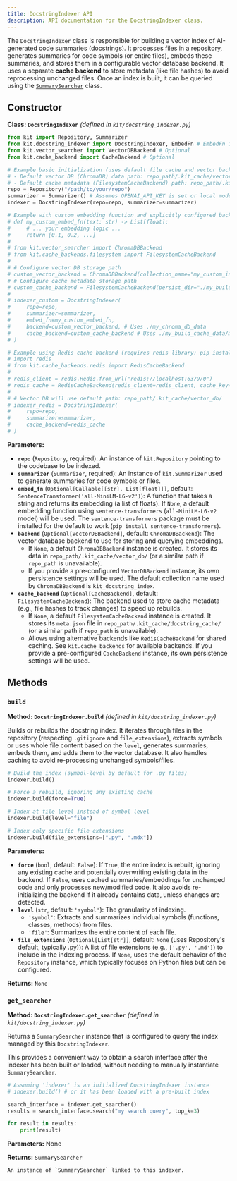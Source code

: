 ```yaml
---
title: DocstringIndexer API
description: API documentation for the DocstringIndexer class.
---
```


The `DocstringIndexer` class is responsible for building a vector index of AI-generated code summaries (docstrings). It processes files in a repository, generates summaries for code symbols (or entire files), embeds these summaries, and stores them in a configurable vector database backend. It uses a separate **cache backend** to store metadata (like file hashes) to avoid reprocessing unchanged files. Once an index is built, it can be queried using the [`SummarySearcher`](/api/summary-searcher) class.

## Constructor

**Class: `DocstringIndexer`**
*(defined in `kit/docstring_indexer.py`)*

```python
from kit import Repository, Summarizer
from kit.docstring_indexer import DocstringIndexer, EmbedFn # EmbedFn is Optional[Callable[[str], List[float]]]
from kit.vector_searcher import VectorDBBackend # Optional
from kit.cache_backend import CacheBackend # Optional

# Example basic initialization (uses default file cache and vector backend)
# - Default vector DB (ChromaDB) data path: repo_path/.kit_cache/vector_db/
# - Default cache metadata (FilesystemCacheBackend) path: repo_path/.kit_cache/docstring_cache/meta.json
repo = Repository("/path/to/your/repo")
summarizer = Summarizer() # Assumes OPENAI_API_KEY is set or local model configured
indexer = DocstringIndexer(repo=repo, summarizer=summarizer) 

# Example with custom embedding function and explicitly configured backends:
# def my_custom_embed_fn(text: str) -> List[float]:
#     # ... your embedding logic ...
#     return [0.1, 0.2, ...]
#
# from kit.vector_searcher import ChromaDBBackend
# from kit.cache_backends.filesystem import FilesystemCacheBackend
#
# # Configure vector DB storage path
# custom_vector_backend = ChromaDBBackend(collection_name="my_custom_index", persist_dir="./my_chroma_db_data")
# # Configure cache metadata storage path
# custom_cache_backend = FilesystemCacheBackend(persist_dir="./my_build_cache_data") 
#
# indexer_custom = DocstringIndexer(
#     repo=repo,
#     summarizer=summarizer,
#     embed_fn=my_custom_embed_fn,
#     backend=custom_vector_backend, # Uses ./my_chroma_db_data
#     cache_backend=custom_cache_backend # Uses ./my_build_cache_data/meta.json
# )

# Example using Redis cache backend (requires redis library: pip install redis)
# import redis
# from kit.cache_backends.redis import RedisCacheBackend
#
# redis_client = redis.Redis.from_url("redis://localhost:6379/0")
# redis_cache = RedisCacheBackend(redis_client=redis_client, cache_key="my_project_doc_cache")
#
# # Vector DB will use default path: repo_path/.kit_cache/vector_db/
# indexer_redis = DocstringIndexer(
#     repo=repo,
#     summarizer=summarizer,
#     cache_backend=redis_cache 
# )
```

**Parameters:**

*   **`repo`** (`Repository`, required):
    An instance of `kit.Repository` pointing to the codebase to be indexed.
*   **`summarizer`** (`Summarizer`, required):
    An instance of `kit.Summarizer` used to generate summaries for code symbols or files.
*   **`embed_fn`** (`Optional[Callable[[str], List[float]]]`, default: `SentenceTransformer('all-MiniLM-L6-v2')`):
    A function that takes a string and returns its embedding (a list of floats).
    If `None`, a default embedding function using `sentence-transformers` (`all-MiniLM-L6-v2` model) will be used.
    The `sentence-transformers` package must be installed for the default to work (`pip install sentence-transformers`).
*   **`backend`** (`Optional[VectorDBBackend]`, default: `ChromaDBBackend`):
    The vector database backend to use for storing and querying embeddings.
    - If `None`, a default `ChromaDBBackend` instance is created. It stores its data in `repo_path/.kit_cache/vector_db/` (or a similar path if `repo_path` is unavailable).
    - If you provide a pre-configured `VectorDBBackend` instance, its own persistence settings will be used.
    The default collection name used by `ChromaDBBackend` is `kit_docstring_index`.
*   **`cache_backend`** (`Optional[CacheBackend]`, default: `FilesystemCacheBackend`):
    The backend used to store cache metadata (e.g., file hashes to track changes) to speed up rebuilds.
    - If `None`, a default `FilesystemCacheBackend` instance is created. It stores its `meta.json` file in `repo_path/.kit_cache/docstring_cache/` (or a similar path if `repo_path` is unavailable).
    - Allows using alternative backends like `RedisCacheBackend` for shared caching. See `kit.cache_backends` for available backends.
    If you provide a pre-configured `CacheBackend` instance, its own persistence settings will be used.

## Methods

### `build`

**Method: `DocstringIndexer.build`**
*(defined in `kit/docstring_indexer.py`)*

Builds or rebuilds the docstring index. It iterates through files in the repository (respecting `.gitignore` and `file_extensions`), extracts symbols or uses whole file content based on the `level`, generates summaries, embeds them, and adds them to the vector database. It also handles caching to avoid re-processing unchanged symbols/files.

```python
# Build the index (symbol-level by default for .py files)
indexer.build()

# Force a rebuild, ignoring any existing cache
indexer.build(force=True)

# Index at file level instead of symbol level
indexer.build(level="file")

# Index only specific file extensions
indexer.build(file_extensions=[".py", ".mdx"])
```

**Parameters:**

*   **`force`** (`bool`, default: `False`):
    If `True`, the entire index is rebuilt, ignoring any existing cache and potentially overwriting existing data in the backend.
    If `False`, uses cached summaries/embeddings for unchanged code and only processes new/modified code. It also avoids re-initializing the backend if it already contains data, unless changes are detected.
*   **`level`** (`str`, default: `'symbol'`):
    The granularity of indexing.
    - `'symbol'`: Extracts and summarizes individual symbols (functions, classes, methods) from files.
    - `'file'`: Summarizes the entire content of each file.
*   **`file_extensions`** (`Optional[List[str]]`, default: `None` (uses Repository's default, typically .py)):
    A list of file extensions (e.g., `['.py', '.md']`) to include in the indexing process.
    If `None`, uses the default behavior of the `Repository` instance, which typically focuses on Python files but can be configured.

**Returns:** `None`

### `get_searcher`

**Method: `DocstringIndexer.get_searcher`**
*(defined in `kit/docstring_indexer.py`)*

Returns a `SummarySearcher` instance that is configured to query the index managed by this `DocstringIndexer`.

This provides a convenient way to obtain a search interface after the indexer has been built or loaded, without needing to manually instantiate `SummarySearcher`.

```python
# Assuming 'indexer' is an initialized DocstringIndexer instance
# indexer.build() # or it has been loaded with a pre-built index

search_interface = indexer.get_searcher()
results = search_interface.search("my search query", top_k=3)

for result in results:
    print(result)
```

**Parameters:** None

**Returns:** `SummarySearcher`

    An instance of `SummarySearcher` linked to this indexer.

